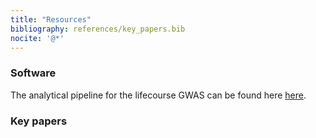 ```yaml
---
title: "Resources"
bibliography: references/key_papers.bib
nocite: '@*'
---
```


### Software

The analytical pipeline for the lifecourse GWAS can be found here [here](https://github.com/mrcieu/lifecourse-gwas). 

### Key papers

::: {#refs}
:::

